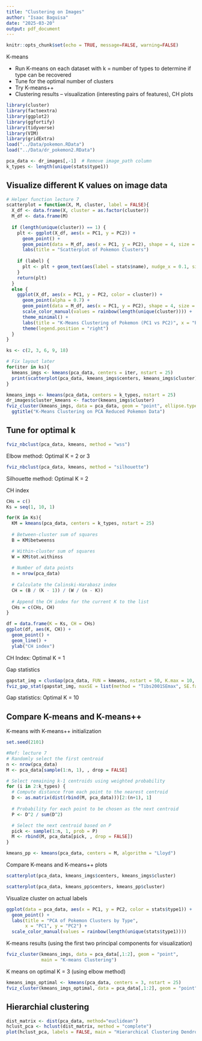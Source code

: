```yaml
---
title: "Clustering on Images"
author: "Isaac Baguisa"
date: "2025-03-20"
output: pdf_document
---
```


```r
knitr::opts_chunk$set(echo = TRUE, message=FALSE, warning=FALSE)
```

K-means

- Run K-means on each dataset with k = number of types to determine if type can be recovered
- Tune for the optimal number of clusters
- Try K-means++
- Clustering results – visualization (interesting pairs of features), CH plots


```r
library(cluster)
library(factoextra)
library(ggplot2)
library(ggfortify)
library(tidyverse)
library(VIM)
library(gridExtra)
load("../Data/pokemon.RData")
load("../Data/dr_pokemon2.RData")
```

```r
pca_data <- dr_images[,-1]  # Remove image_path column
k_types <- length(unique(stats$type1))
```

## Visualize different K values on image data

```r
# Helper function lecture 7
scatterplot = function(X, M, cluster, label = FALSE){
  X_df <- data.frame(X, cluster = as.factor(cluster))  
  M_df <- data.frame(M) 
  
  if (length(unique(cluster)) == 1) {
    plt <- ggplot(X_df, aes(x = PC1, y = PC2)) +
      geom_point() +
      geom_point(data = M_df, aes(x = PC1, y = PC2), shape = 4, size = 4, color = "red") +
      labs(title = "Scatterplot of Pokemon Clusters")
    
    if (label) {
      plt <- plt + geom_text(aes(label = stats$name), nudge_x = 0.1, size = 3)
    }
    return(plt)
  } 
  else {
    ggplot(X_df, aes(x = PC1, y = PC2, color = cluster)) +
      geom_point(alpha = 0.7) +
      geom_point(data = M_df, aes(x = PC1, y = PC2), shape = 4, size = 4, color = "black") +
      scale_color_manual(values = rainbow(length(unique(cluster)))) +
      theme_minimal() +
      labs(title = "K-Means Clustering of Pokemon (PC1 vs PC2)", x = "PC1", y = "PC2") +
      theme(legend.position = "right")
  }
}

ks <- c(2, 3, 6, 9, 18)

# Fix layout later
for(iter in ks){
  kmeans_imgs <- kmeans(pca_data, centers = iter, nstart = 25)
  print(scatterplot(pca_data, kmeans_imgs$centers, kmeans_imgs$cluster))
}
```


```r
kmeans_imgs <- kmeans(pca_data, centers = k_types, nstart = 25)
dr_images$cluster_kmeans <- factor(kmeans_imgs$cluster)
fviz_cluster(kmeans_imgs, data = pca_data, geom = "point", ellipse.type = "convex") +
  ggtitle("K-Means Clustering on PCA Reduced Pokemon Data")
```

## Tune for optimal k

```r
fviz_nbclust(pca_data, kmeans, method = "wss") 
```
Elbow method: Optimal K = 2 or 3

```r
fviz_nbclust(pca_data, kmeans, method = "silhouette") 
```
Silhouette method: Optimal K = 2

CH index
```r
CHs = c()
Ks = seq(1, 10, 1)

for(K in Ks){
  KM = kmeans(pca_data, centers = k_types, nstart = 25)
  
  # Between-cluster sum of squares
  B = KM$betweenss

  # Within-cluster sum of squares
  W = KM$tot.withinss
  
  # Number of data points
  n = nrow(pca_data)
  
  # Calculate the Calinski-Harabasz index
  CH = (B / (K - 1)) / (W / (n - K))
  
  # Append the CH index for the current K to the list
  CHs = c(CHs, CH)
}

df = data.frame(K = Ks, CH = CHs)
ggplot(df, aes(K, CH)) +
  geom_point() +
  geom_line() +
  ylab("CH index")
```

CH Index: Optimal K = 1


Gap statistics
```r
gapstat_img = clusGap(pca_data, FUN = kmeans, nstart = 50, K.max = 10, B = 50)
fviz_gap_stat(gapstat_img, maxSE = list(method = "Tibs2001SEmax", SE.factor = 1)) 
```
Gap statistics: Optimal K = 10


## Compare K-means and K-means++

K-means with K-means++ initialization

```r
set.seed(2101)

#Ref: lecture 7
# Randomly select the first centroid
n <- nrow(pca_data) 
M <- pca_data[sample(1:n, 1), , drop = FALSE]

# Select remaining k-1 centroids using weighted probability
for (i in 2:k_types) {
  # Compute distance from each point to the nearest centroid
  D <- as.matrix(dist(rbind(M, pca_data)))[2:(n+1), 1] 
  
  # Probability for each point to be chosen as the next centroid
  P <- D^2 / sum(D^2)

  # Select the next centroid based on P
  pick <- sample(1:n, 1, prob = P)
  M <- rbind(M, pca_data[pick, , drop = FALSE])
}

kmeans_pp <- kmeans(pca_data, centers = M, algorithm = "Lloyd")
```

Compare K-means and K-means++ plots
```r
scatterplot(pca_data, kmeans_imgs$centers, kmeans_imgs$cluster)

scatterplot(pca_data, kmeans_pp$centers, kmeans_pp$cluster)
```

Visualize cluster on actual labels
```r
ggplot(data = pca_data, aes(x = PC1, y = PC2, color = stats$type1)) +
  geom_point() +
  labs(title = "PCA of Pokemon Clusters by Type",
       x = "PC1", y = "PC2") +
  scale_color_manual(values = rainbow(length(unique(stats$type1))))

```

K-means results (using the first two principal components for visualization)
```r
fviz_cluster(kmeans_imgs, data = pca_data[,1:2], geom = "point", 
             main = "K-means Clustering")
```

K means on optimal K = 3 (using elbow method)
```r
kmeans_imgs_optimal <- kmeans(pca_data, centers = 3, nstart = 25)
fviz_cluster(kmeans_imgs_optimal, data = pca_data[,1:2], geom = "point", main = "K-means K = 3")
```

## Hierarchial clustering
```r
dist_matrix <- dist(pca_data, method="euclidean")
hclust_pca <- hclust(dist_matrix, method = "complete")
plot(hclust_pca, labels = FALSE, main = "Hierarchical Clustering Dendrogram")
```






